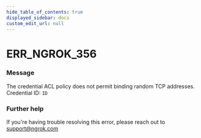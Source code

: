 ```yaml
---
hide_table_of_contents: true
displayed_sidebar: docs
custom_edit_url: null
---
```



# ERR_NGROK_356

### Message

The credential ACL policy does not permit binding random TCP addresses.
Credential ID: `ID`

### Further help

If you're having trouble resolving this error, please reach out to [support@ngrok.com](mailto:support@ngrok.com?subject=Help%20with%20ERR_NGROK_356)

<ErrorDetails error="err_ngrok_356" />
